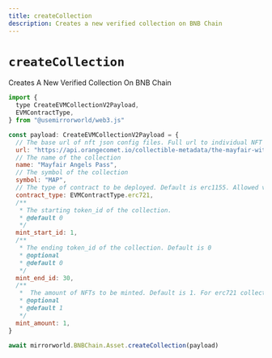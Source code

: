 ```yaml
---
title: createCollection
description: Creates a new verified collection on BNB Chain
---
```


# `createCollection`

Creates A New Verified Collection On BNB Chain

```js
import {
  type CreateEVMCollectionV2Payload,
  EVMContractType,
} from "@usemirrorworld/web3.js"

const payload: CreateEVMCollectionV2Payload = {
  // The base url of nft json config files. Full url to individual NFT json configuration will be base_url + token_id
  url: "https://api.orangecomet.io/collectible-metadata/the-mayfair-witches-pass/",
  // The name of the collection
  name: "Mayfair Angels Pass",
  // The symbol of the collection
  symbol: "MAP",
  // The type of contract to be deployed. Default is erc1155. Allowed values are "erc1155" and "erc721"
  contract_type: EVMContractType.erc721,
  /**
   * The starting token_id of the collection.
   * @default 0
   */
  mint_start_id: 1,
  /**
   * The ending token_id of the collection. Default is 0
   * @optional
   * @default 0
   */
  mint_end_id: 30,
  /**
   *  The amount of NFTs to be minted. Default is 1. For erc721 collections this value should be 1
   * @optional
   * @default 1
   */
  mint_amount: 1,
}

await mirrorworld.BNBChain.Asset.createCollection(payload)
```
